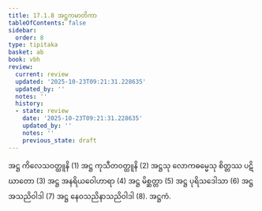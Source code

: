 ```yaml
---
title: 17.1.8 အဋ္ဌကမာတိကာ
tableOfContents: false
sidebar:
  order: 8
type: tipitaka
basket: ab
book: vbh
review:
  current: review
  updated: '2025-10-23T09:21:31.228635'
  updated_by: ''
  notes: ''
  history:
  - state: review
    date: '2025-10-23T09:21:31.228635'
    updated_by: ''
    notes: ''
    previous_state: draft
---
```



<ReviewStatus review={frontmatter.review} showDetails={true} />

<HypothesisAnnotation frontmatter={frontmatter} />

<DynamicBreadcrumb />

<Division number="839" book="vbh" e="ch" v="30" p="362">

<Paragraph number="2622" book="vbh">
အဋ္ဌ ကိလေသဝတ္ထူနိ (1) အဋ္ဌ ကုသီတဝတ္ထူနိ (2) အဋ္ဌသု လောကဓမ္မေသု စိတ္တဿ ပဋိဃာတော (3) အဋ္ဌ အနရိယဝေါဟာရာ (4) အဋ္ဌ မိစ္ဆတ္တာ (5) အဋ္ဌ ပုရိသဒေါသာ (6) အဋ္ဌ အသညိဝါဒါ (7) အဋ္ဌ နေဝသညိနာသညိဝါဒါ (8).

</Paragraph>
</Division>

<Paragraph number="2623" type="center" book="vbh">
အဋ္ဌကံ.
</Paragraph>